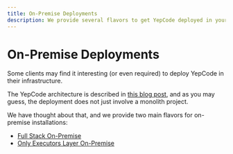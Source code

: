 ```yaml
---
title: On-Premise Deployments
description: We provide several flavors to get YepCode deployed in your system's infrastructure.
---
```


# On-Premise Deployments

Some clients may find it interesting (or even required) to deploy YepCode in their infrastructure.

The YepCode architecture is described in [this blog post](https://yepcode.io/yepcode-universe/an-overview-of-yepcode-technology-stack/), and as you may guess, the deployment does not just involve a monolith project.

We have thought about that, and we provide two main flavors for on-premise installations:

- [Full Stack On-Premise](/docs/on-premise/full-stack)
- [Only Executors Layer On-Premise](/docs/on-premise/executors)
